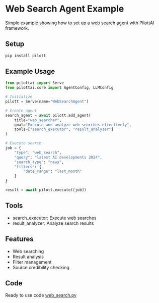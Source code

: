 # Web Search Agent Example

Simple example showing how to set up a web search agent with PilottAI framework.

## Setup

```bash
pip install pilott
```

## Example Usage

```python
from pilottai import Serve
from pilottai.core import AgentConfig, LLMConfig

# Initialize
pilott = Serve(name="WebSearchAgent")

# Create agent
search_agent = await pilott.add_agent(
    title="web_searcher",
    goal="Execute and analyze web searches effectively",
    tools=["search_executor", "result_analyzer"]
)

# Execute search
job = {
    "type": "web_search",
    "query": "latest AI developments 2024",
    "search_type": "news",
    "filters": {
        "date_range": "last_month"
    }
}

result = await pilott.execute([job])
```

## Tools

- search_executor: Execute web searches
- result_analyzer: Analyze search results

## Features

- Web searching
- Result analysis
- Filter management
- Source credibility checking

## Code

Ready to use code [web_search.py](../../pilott/agents/web_search.py)
